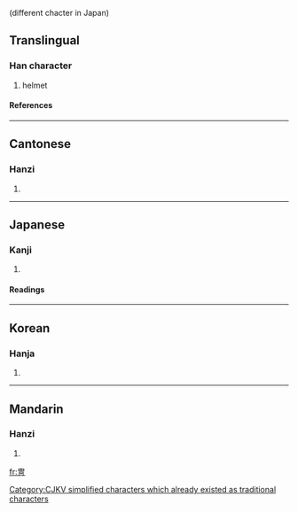 {{see|胄}} (different chacter in Japan)

==Translingual==
===Han character===
{{Han char|rad=冂|as=07|sn=9|four=5022<sub>7</sub>|canj=中田月 (LWB), X中田月 (XLWB)}}
# helmet
====References====
{{Han ref|kx=0129.200|dkj=01537|dj=0291.130|hdz=32059.090|uh=5191|ud=20881|bh=AB60|bd=43872}}
----
==Cantonese==
===Hanzi===
{{yue-hanzi|jyut=|y=jau6}}
# {{defn|Cantonese}}
----
==Japanese==
===Kanji===
{{ja-kanji|grade=|rs=冂07}}
# {{defn|Japanese}}
====Readings====
{{ja-readings|on=[[ちゅう]] (chū)|kun=[[かぶと]] (kabuto), [[よろい]] (yoroi)}}
----
==Korean==
===Hanja===
{{ko-hanja|hangeul=주|rv=ju|mr=chu}}
# {{defn|Korean}}


[[Category:CJKV simplified characters which already existed as traditional characters]]
----
==Mandarin==
===Hanzi===
{{cmn-hanzi|pin=[[mò]] (mo4), [[zhòu]] (zhou4)|wg=mo<sup>4</sup>, chou<sup>4</sup>}}
# {{defn|Mandarin}}

[[fr:冑]]
